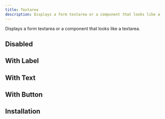 ```yaml
---
title: Textarea
description: Displays a form textarea or a component that looks like a textarea.
---
```


Displays a form textarea or a component that looks like a textarea.


<Example path="ui/textarea/demo" />

## Disabled

<Example path="ui/textarea/disabled-demo" />

## With Label

<Example path="ui/textarea/with-label-demo" />

## With Text

<Example path="ui/textarea/with-text-demo" />

## With Button

<Example path="ui/textarea/with-button-demo" />

## Installation


<InstallationGuide path="ui/textarea" />
